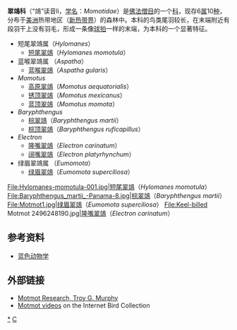 {{CJK-New-Char}}
{{Automatic Taxobox
| taxon = Momotidae
| authority = [[乔治·罗伯特·格雷|GR Gray]]，1825
| image = Blue-crowned Motmot back 2.jpg
| image_caption = [[蓝顶翠鴗|蓝顶翠鴗]]（''Momotus momota''）
}}
'''翠鴗科'''（“鴗”读音lì，[[学名|学名]]：''Momotidae''）是[[佛法僧目|佛法僧目]]的一个[[科_(生物)|科]]，现存6[[属|属]]10[[种|种]]，分布于[[美洲|美洲]]热带地区（[[新热带界|新热带界]]）的森林中。本科的鸟类尾羽较长，在末端附近有段羽干上没有羽毛，形成一条像[[球拍|球拍]]一样的末端，为本科的一个显著特征。

* 短尾翠鴗属（''Hylomanes''）
** [[短尾翠鴗|短尾翠鴗]]（''Hylomanes momotula''）
* 蓝喉翠鴗属 （''Aspatha''）
** [[蓝喉翠鴗|蓝喉翠鴗]]（''Aspatha gularis''）
* ''Momotus''
** [[高原翠鴗|高原翠鴗]]（''Momotus aequatorialis''）
** [[锈顶翠鴗|锈顶翠鴗]]（''Momotus mexicanus''）
** [[蓝顶翠鴗|蓝顶翠鴗]]（''Momotus momota''）
*  ''Baryphthengus''
** [[棕翠鴗|棕翠鴗]]（''Baryphthengus martii''）
** [[棕顶翠鴗|棕顶翠鴗]]（''Baryphthengus ruficapillus''）
*  ''Electron''
** [[隆嘴翠鴗|隆嘴翠鴗]]（''Electron carinatum''）
** [[阔嘴翠鴗|阔嘴翠鴗]]（''Electron platyrhynchum''）
* 绿眉翠鴗属 （''Eumomota''）
** [[绿眉翠鴗|绿眉翠鴗]]（''Eumomota superciliosa''）

<gallery>
File:Hylomanes-momotula-001.jpg|[[短尾翠鴗|短尾翠鴗]]（''Hylomanes momotula''）
File:Baryphthengus_martii_-Panama-8.jpg|[[棕翠鴗|棕翠鴗]]（''Baryphthengus martii''）
File:Motmot1.jpg|[[绿眉翠鴗|绿眉翠鴗]]（''Eumomota superciliosa''）
File:Keel-billed Motmot 2496248190.jpg|[[隆嘴翠鴗|隆嘴翠鴗]]（''Electron carinatum''）
</gallery>

==参考资料==
* [http://www.blueanimalbio.com/bird/fofaseng/1.htm#2 蓝色动物学] {{Wayback|url=http://www.blueanimalbio.com/bird/fofaseng/1.htm#2 |date=20160304060111 }}

==外部链接==
*[http://www.trinity.edu/tmurphy/trinity/motmot.html Motmot Research, Troy G. Murphy] {{Wayback|url=http://www.trinity.edu/tmurphy/trinity/motmot.html |date=20100603140346 }}
*[http://ibc.lynxeds.com/family/motmots-momotidae Motmot videos] on the Internet Bird Collection
{{Taxonbar}}
[[Category:翠鴗科|*]]
[[Category:_1825年描述的分类群|C]]